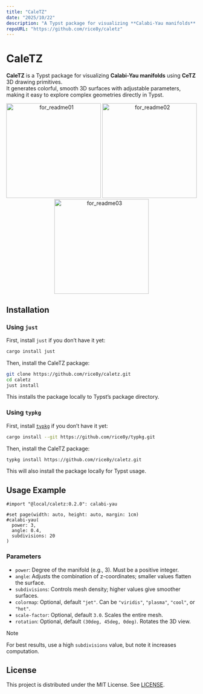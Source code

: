 ```yaml
---
title: "CaleTZ"
date: "2025/10/22"
description: "A Typst package for visualizing **Calabi-Yau manifolds** using **CeTZ** 3D drawing primitives."
repoURL: "https://github.com/rice8y/caletz"
---
```


# CaleTZ

**CaleTZ** is a Typst package for visualizing **Calabi-Yau manifolds** using **CeTZ** 3D drawing primitives.  
It generates colorful, smooth 3D surfaces with adjustable parameters, making it easy to explore complex geometries directly in Typst.

<p align="center">
  <img src="/images/for_readme01.png" alt="for_readme01" height="250">
  <img src="/images/for_readme02.png" alt="for_readme02" height="250">
  <img src="/images/for_readme03.png" alt="for_readme03" height="250">
</p>

## Installation

### Using `just`

First, install `just` if you don’t have it yet:

```bash
cargo install just
```

Then, install the CaleTZ package:

```bash
git clone https://github.com/rice8y/caletz.git
cd caletz
just install
```

This installs the package locally to Typst’s package directory.

### Using `typkg`

First, install [`typkg`](https://github.com/rice8y/typkg) if you don’t have it yet:

```bash
cargo install --git https://github.com/rice8y/typkg.git
```

Then, install the CaleTZ package:

```bash
typkg install https://github.com/rice8y/caletz.git
```

This will also install the package locally for Typst usage.

## Usage Example

```typ
#import "@local/caletz:0.2.0": calabi-yau

#set page(width: auto, height: auto, margin: 1cm)
#calabi-yau(
  power: 3,
  angle: 0.4,
  subdivisions: 20
)
```

### Parameters

- `power`: Degree of the manifold (e.g., 3). Must be a positive integer.
- `angle`: Adjusts the combination of z-coordinates; smaller values flatten the surface.
- `subdivisions`: Controls mesh density; higher values give smoother surfaces.
- `colormap`: Optional, default `"jet"`. Can be `"viridis"`, `"plasma"`, `"cool"`, or `"hot"`.
- `scale-factor`: Optional, default `3.0`. Scales the entire mesh.
- `rotation`: Optional, default `(30deg, 45deg, 0deg)`. Rotates the 3D view.

> [!NOTE]
> For best results, use a high `subdivisions` value, but note it increases computation.

## License

This project is distributed under the MIT License. See [LICENSE](https://raw.githubusercontent.com/rice8y/caletz/main/LICENSE).
